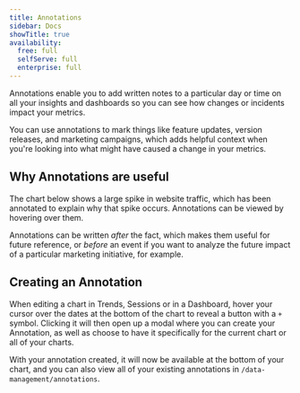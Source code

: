 ```yaml
---
title: Annotations
sidebar: Docs
showTitle: true
availability:
  free: full
  selfServe: full
  enterprise: full
---
```


Annotations enable you to add written notes to a particular day or time on all your insights and dashboards so you can see how changes or incidents impact your metrics.

You can use annotations to mark things like feature updates, version releases, and marketing campaigns, which adds helpful context when you're looking into what might have caused a change in your metrics.

## Why Annotations are useful

The chart below shows a large spike in website traffic, which has been annotated to explain why that spike occurs. Annotations can be viewed by hovering over them.

<ProductScreenshot
    imageLight={annotationLight} 
    imageDark={annotationDark}
    alt="PostHog Annotations" 
    classes="rounded"
/>

Annotations can be written _after_ the fact, which makes them useful for future reference, or _before_ an event if you want to analyze the future impact of a particular marketing initiative, for example.

## Creating an Annotation

When editing a chart in Trends, Sessions or in a Dashboard, hover your cursor over the dates at the bottom of the chart to reveal a button with a `+` symbol. Clicking it will then open up a modal where you can create your Annotation, as well as choose to have it specifically for the current chart or all of your charts.

With your annotation created, it will now be available at the bottom of your chart, and you can also view all of your existing annotations in `/data-management/annotations`.

<ProductVideo
    videoLight={createAnnotationLight} 
    videoDark={createAnnotationDark}
    alt="How to create an annotation in PostHog" 
    classes="rounded"
/>
